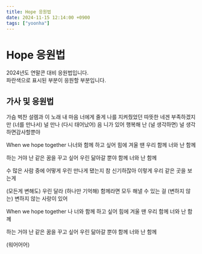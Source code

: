 ```yaml
---
title: Hope 응원법
date: 2024-11-15 12:14:00 +0900
tags: ["yoonha"]
---
```



# Hope 응원법

2024년도 연말콘 대비 응원법입니다.<br />
<BlueText>파란색</BlueText>으로 표시된 부분이 응원할 부분입니다.

## 가사 및 응원법

가슴 벅찬 설렘과
이 노래 내 마음 너에게 줄게
나를 지켜줬었던
따뜻한 네겐 부족하겠지만
<BlueText>(너를 만나서)</BlueText> 널 만나
<BlueText>(다시 태어났어)</BlueText> 음 니가 있어 행복해 난
<BlueText>(널 생각하면)</BlueText> 널 생각하면감사할뿐야

When we hope together
나너와 함께 하고 싶어
힘에 겨울 땐 우리 함께
너와 난 함께

하는 거야 난 같은 꿈을 꾸고 싶어
우린 닮아갈 뿐야 함께 너와 난 함께

수 많은 사람 중에 어떻게
우린 만나게 됐는지
참 신기하잖아 이렇게
우리 같은 곳을 보는게

<BlueText>(모든게 변해도)</BlueText> 우린 달라
<BlueText>(하나만 기억해)</BlueText> 함께라면 모두 해낼 수 있는 걸
<BlueText>(변하지 않는)</BlueText> 변하지 않는 사랑이 있어

When we hope together 나
너와 함께 하고 싶어
힘에 겨울 땐 우리 함께
너와 난 함께

하는 거야 난 같은 꿈을 꾸고 싶어
우린 닮아갈 뿐야 함께 너와 난 함께

<BlueText>(워어어어)</BlueText>